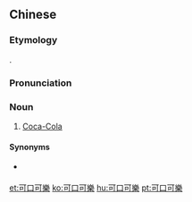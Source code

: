 {{also|可口可乐}}
==Chinese==
{{zh-forms|s=可口可乐|type=22|lit=[[palatable]] and [[enjoyable]]}}

===Etymology===
{{zh-psm|Coca-Cola}}.

===Pronunciation===
{{zh-pron
|m=Kěkǒukělè
|c=ho2 hau2 ho2 lok6
|cat=n
}}

===Noun===
{{zh-noun}}

# [[Coca-Cola]]

====Synonyms====
* {{qualifier|obsolete}} {{zh-l|蝌蝌齦蠟}}

{{zh-cat|Beverages}}

[[et:可口可樂]]
[[ko:可口可樂]]
[[hu:可口可樂]]
[[pt:可口可樂]]